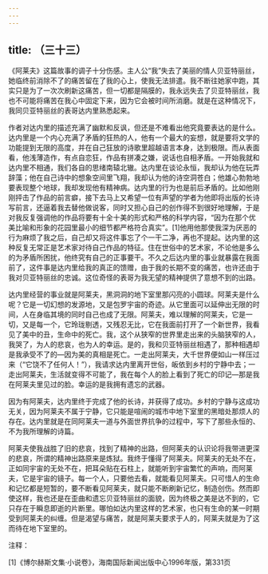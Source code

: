 ```yaml
---
---
---
```

title: （三十三）
---




《阿莱夫》这篇故事的调子十分伤感。主人公“我”失去了美丽的情人贝亚特丽丝，她临终前消除不了的痛苦留在了我的心上，使我无法排遣。我不断往她家中跑，其实只是为了一次次刷新这痛苦，但一切都是隔膜的，我永远失去了贝亚特丽丝，我也不可能将痛苦在我心中固定下来，因为它会被时间所消磨。就是在这种情况下，我同贝亚特丽丝的表哥达内里熟悉起来。

作者对达内里的描述充满了幽默和反讽，但还是不难看出他究竟要表达的是什么。达内里是一个内心充满了矛盾的狂热的人，他有一个最大的妄想，就是要将文学的功能提到无限的高度，并在自己狂放的诗歌里超越语言本身，达到极限。而从表面看，他浅薄造作，有点自恋狂，作品有拼凑之嫌，说话也自相矛盾。一开始我就和达内里不相通，我们各自的思绪南辕北辙。达内里在谈论永恒，我却认为他在玩弄辞藻；他在自己诗中的想象空间里飞翔，我却认为他的诗空洞苍白；他雄心勃勃地要表现整个地球，我却发现他有精神病。达内里的行为也是前后矛盾的。比如他刚刚抨击了作品的前言癖，接下去马上又希望一位有声望的学者为他即将出版的长诗写前言，还逼着我去替他做说客，同时又担心自己的创作得不到很好地理解，于是对我反复强调他的作品将要有十全十美的形式和严格的科学内容，“因为在那个优美比喻和形象的花园里最小的细节都严格符合真实”。[1]他用他那使我深为厌恶的行为麻烦了我之后，自己却又将这件事忘了个一干二净，再也不提起。达内里的这种反复无常正是艺术家对待自己作品的特征。住在世俗中的艺术家，不论他是多么的为矛盾所困扰，他终究有自己的正事要干。不久之后达内里的事业就暴露在我面前了，这件事是达内里给我的真正的馈赠，由于我的长期不变的痛苦，也许还由于我对贝亚特丽丝的忠诚。这位奇怪的表哥为我无望的精神提供了意想不到的出路。

达内里经营的事业就是阿莱夫，黑洞洞的地下室里那闪亮的小圆球。阿莱夫是什么呢？它是一切幻想的发源地，又是包罗宇宙的奇迹。从它里面可以延伸出无限的时间，人在身临其境的同时自己也成了无限。阿莱夫，难以理解的阿莱夫，它是一切，又是每一个，它玲珑剔透，又残忍无比，它在我面前打开了一个新世界，我看见了美中的丑，生命中的死亡。我，这个从狭窄的世界里走出来的头脑狭窄的人，我哭了，为人的悲哀，也为人的幸运。是的，我和贝亚特丽丝相遇了，那种相遇却是我承受不了的—因为美的真相是死亡。一走出阿莱夫，大千世界便如山一样压过来（“它饶不了任何人！”），我请求达内里离开世俗，皈依到乡村的宁静中去；一走出阿莱夫，生活就变得不可能了，我在每个人的脸上看到了死亡的印记—那是我在阿莱夫里见过的脸。幸运的是我拥有遗忘的武器。

因为有阿莱夫，达内里终于完成了他的长诗，并获得了成功。乡村的宁静与这成功无关，因为阿莱夫不属于宁静，它只能是喧闹的城市中地下室里的黑暗处那烦人的存在。达内里就是在同阿莱夫一道与外面世界抗争的过程中，写下了那些永恒的、不为我所理解的诗篇。

阿莱夫使我战胜了旧的悲哀，找到了精神的出路，但阿莱夫的认识论将我带进更深的悲哀，所谓的精神出路原来是炼狱。我终于懂得了阿莱夫。阿莱夫的无处不在，正如同宇宙的无处不在，把耳朵贴在石柱上，就能听到宇宙繁忙的声响，而阿莱夫，它是宇宙的镜子。每一个人，只要他去看，就能看见阿莱夫。只可惜人的生命和记忆都是短暂的，要不断看见阿莱夫，就只能不断刷新记忆，制造创伤。然而即使这样，我也还是在歪曲和遗忘贝亚特丽丝的面貌，因为终极之美是达不到的，它只存在于瞬息即逝的片断里。哪怕如达内里这样的艺术家，也只有生命的某一时期受到阿莱夫的纠缠。但是渴望与痛苦，就是阿莱夫要求于人的，阿莱夫就是为了这而待在地下室里的。

注释：

[1]《博尔赫斯文集·小说卷》，海南国际新闻出版中心1996年版，第331页